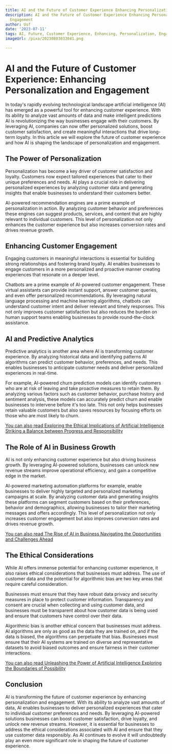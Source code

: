 ```yaml
---
title: AI and the Future of Customer Experience Enhancing Personalization and Engagement
description: AI and the Future of Customer Experience Enhancing Personalization and
  Engagement
author: Usf
date: '2023-07-11'
tags: AI, Future, Customer Experience, Enhancing, Personalization, Engagement
imageUrl: /pixa/20230803033041.png

---
```

# AI  and the Future of  Customer Experience: Enhancing Personalization  and Engagement

In today's rapidly evolving technological landscape artificial intelligence (AI) has emerged as a powerful  tool for enhancing  customer experience. With its ability to analyze vast amounts of data and make intelligent predictions AI is revolutionizing the  way businesses engage with their customers. By leveraging AI, companies can now offer personalized solutions, boost customer  satisfaction, and create  meaningful interactions that drive long-term loyalty. In this article we will explore the future of  customer experience and how AI  is shaping the landscape  of  personalization and engagement.

## The  Power of Personalization

Personalization has become a key driver of customer satisfaction and loyalty. Customers now expect tailored experiences that  cater to their unique preferences and needs. AI plays a crucial role in delivering personalized experiences by analyzing  customer data and generating  insights that enable  businesses to understand their customers better.

AI-powered recommendation engines are a prime example of personalization in action. By analyzing customer  behavior  and preferences these engines can  suggest products,  services, and content that are highly relevant  to individual customers. This level  of personalization not only enhances  the customer experience but also increases conversion rates and drives revenue growth.

##  Enhancing  Customer Engagement

Engaging customers in meaningful interactions is essential for building strong relationships and fostering brand loyalty. AI enables businesses to engage customers in a more personalized and proactive manner creating experiences  that resonate on a deeper level.

Chatbots are a prime example of AI-powered customer engagement. These virtual  assistants can provide instant support, answer customer queries, and even offer personalized recommendations. By leveraging natural  language processing and machine learning algorithms, chatbots can understand  customer intent and deliver relevant and timely  responses. This not only improves customer satisfaction but also reduces the burden on human support teams enabling businesses to provide round-the-clock assistance.

## AI and Predictive Analytics

Predictive analytics is another  area where AI is transforming customer experience. By analyzing historical data and identifying patterns  AI algorithms can predict customer  behavior, preferences, and needs. This  enables businesses to anticipate  customer needs and deliver personalized experiences in real-time.

For example, AI-powered churn prediction models can  identify customers who are at risk of leaving and take  proactive measures to retain them. By  analyzing various factors such  as customer behavior, purchase history and sentiment analysis,  these models can accurately predict churn and enable businesses to intervene before it's too late.  This not only helps businesses  retain valuable  customers but also saves  resources by focusing efforts on those who are most likely to churn.

[You can also read Exploring the Ethical Implications of Artificial Intelligence Striking a  Balance  between Progress and Responsibility](Exploring%20the%20Ethical%20Implications%20of%20Artificial%20Intelligence%20Striking%20a%20Balance%20between%20Progress%20and%20Responsibility)


## The  Role of AI in Business Growth

AI is not only enhancing customer experience but also driving business growth. By leveraging AI-powered solutions, businesses can unlock new revenue streams improve operational efficiency, and  gain a competitive edge in the market.

AI-powered marketing automation platforms  for example, enable businesses  to deliver  highly targeted and personalized marketing campaigns at scale.  By analyzing customer data  and generating insights these platforms can segment customers based on their preferences, behavior and demographics,  allowing businesses to tailor  their marketing messages and offers accordingly.  This level  of personalization not only increases customer engagement but also  improves conversion rates and drives revenue growth.

[You can also read The Rise of AI in Business Navigating the Opportunities and Challenges Ahead](The%20Rise%20of%20AI%20in%20Business%20Navigating%20the%20Opportunities%20and%20Challenges%20Ahead)


## The Ethical  Considerations

While AI offers immense potential  for enhancing customer experience, it also  raises ethical considerations that  businesses must address. The use of customer data and the potential for algorithmic bias are two key areas that require careful consideration.

Businesses must ensure that they have robust data privacy and security measures in place to protect customer information. Transparency and consent are crucial when collecting and using customer data,  and businesses must be transparent about how customer data is being used and ensure that customers have control over their data.

Algorithmic bias is another ethical concern that businesses must address.  AI algorithms are only as good as the data they are trained on, and if the data is  biased, the algorithms can perpetuate that bias. Businesses must ensure that their AI systems are trained on diverse and  representative datasets to  avoid biased outcomes  and ensure fairness in their customer interactions.

[You can also read  Unleashing the Power of Artificial Intelligence Exploring the Boundaries of Possibility](Unleashing%20the%20Power%20of%20Artificial%20Intelligence%20Exploring%20the%20Boundaries%20of%20Possibility)


##  Conclusion

AI  is transforming the  future of  customer experience by  enhancing personalization and engagement. With its ability to analyze vast amounts  of data, AI enables businesses to deliver personalized experiences that cater to  individual customer preferences and needs. By leveraging AI-powered solutions businesses can  boost customer satisfaction, drive loyalty,  and unlock new revenue  streams. However, it is essential for businesses to address the ethical considerations associated with AI and ensure that they use customer data responsibly. As AI continues to evolve it will undoubtedly play an even more significant role in shaping the future of customer experience.